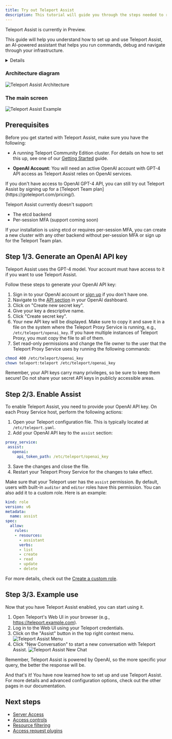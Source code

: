 ```yaml
---
title: Try out Teleport Assist
description: This tutorial will guide you through the steps needed to run Teleport Assist on your own infrastructure.
---
```


<Admonition type="tip" title="Preview">
  Teleport Assist is currently in Preview.
</Admonition>

This guide will help you understand how to set up and use Teleport Assist, an AI-powered assistant that helps you run
commands, debug and navigate through your infrastructure.
<Details
  title="Version warning"
  opened={true}
  min="12.0"
>

Teleport Assist is available starting from Teleport `v12.4` for Teleport
Community Edition.

</Details>

### Architecture diagram

![Teleport Assist Architecture](../img/assist/architecture-diagram.png)

### The main screen

![Teleport Assist Example](../img/assist/assist-example.png)

## Prerequisites

Before you get started with Teleport Assist, make sure you have the following:

- A running Teleport Community Edition cluster. For details on how to set this
  up, see one of our [Getting Started](/docs/getting-started) guide.

- **OpenAI Account**: You will need an active OpenAI account with GPT-4 API access as Teleport Assist relies on OpenAI services.

<Notice type="note">
If you don't have access to OpenAI GPT-4 API, you can still try out Teleport Assist by signing up for a [Teleport Team plan](https://goteleport.com/pricing/).
</Notice>

Teleport Assist currently doesn't support:
* The etcd backend
* Per-session MFA (support coming soon)

If your installation is using etcd or requires per-session MFA,
you can create a new cluster with any other backend without per-session MFA or sign up for the Teleport Team plan.

## Step 1/3. Generate an OpenAI API key

Teleport Assist uses the GPT-4 model. Your account must have access to it if you want to use Teleport Assist.

Follow these steps to generate your OpenAI API key:

1. Sign in to your OpenAI account or [sign up](https://platform.openai.com/signup) if you don't have one.
2. Navigate to the [API section](https://platform.openai.com/account/api-keys) in your OpenAI dashboard.
3. Click on "Create new secret key".
4. Give your key a descriptive name.
5. Click "Create secret key".
6. Your new API key will be displayed. Make sure to copy it and save it in a file on the system where the Teleport Proxy Service is running, e.g., `/etc/teleport/openai_key`.
If you have multiple instances of Teleport Proxy, you must copy the file to all of them.
7. Set read-only permissions and change the file owner to the user that the Teleport Proxy Service uses by running the following commands:

```bash
chmod 400 /etc/teleport/openai_key
chown teleport:teleport /etc/teleport/openai_key
```

<Notice type="warning">
Remember, your API keys carry many privileges, so be sure to keep them secure! Do not share your secret API keys in publicly accessible areas.
</Notice>

## Step 2/3. Enable Assist

To enable Teleport Assist, you need to provide your OpenAI API key. On each Proxy Service host, perform the following actions:

1. Open your Teleport configuration file. This is typically located at `/etc/teleport.yaml`.
2. Add your OpenAI API key to the `assist` section:

 ```yaml
proxy_service:
  assist:
    openai:
      api_token_path: /etc/teleport/openai_key
```

3. Save the changes and close the file.
4. Restart your Teleport Proxy Service for the changes to take effect.


Make sure that your Teleport user has the `assist` permission. By default, users with built-in `auditor` and `editor` roles
have this permission. You can also add it to a custom role. Here is an example:

```yaml
kind: role
version: v6
metadata:
  name: assist
spec:
  allow:
    rules:
    - resources:
      - assistant
      verbs:
      - list
      - create
      - read
      - update
      - delete
```

For more details, check out the [Create a custom role](https://goteleport.com/docs/access-controls/getting-started/#step-33-create-a-custom-role).

## Step 3/3. Example use

Now that you have Teleport Assist enabled, you can start using it.

1. Open Teleport's Web UI in your browser (e.g., https://teleport.example.com).
2. Log in to the Web UI using your Teleport credentials.
3. Click on the "Assist" button in the top right context menu.
![Teleport Assist Menu](../img/assist/main-screen.png)
4. Click "New Conversation" to start a new conversation with Teleport Assist.
![Teleport Assist New Chat](../img/assist/assist-screen.png)

Remember, Teleport Assist is powered by OpenAI, so the more specific your query, the better the response will be.

And that's it! You have now learned how to set up and use Teleport Assist. For more details and advanced configuration options, check out the other pages in our documentation.

## Next steps

- [Server Access](server-access/introduction.mdx)
- [Access controls](access-controls/getting-started.mdx)
- [Resource filtering](reference/predicate-language.mdx)
- [Access request plugins](access-controls/access-request-plugins/index.mdx)

